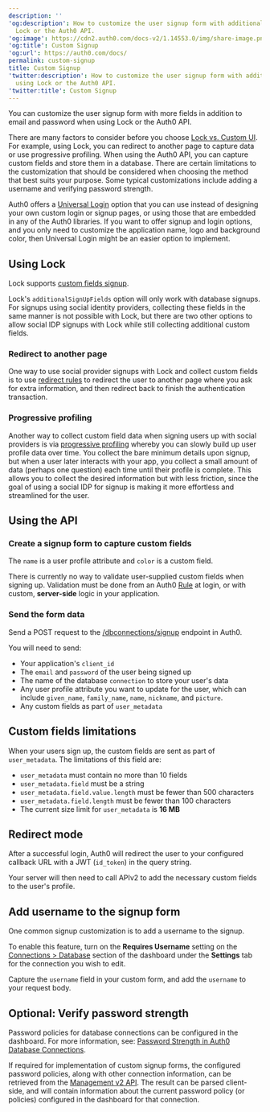 ---
description: ''
'og:description': How to customize the user signup form with additional fields using
  Lock or the Auth0 API.
'og:image': https://cdn2.auth0.com/docs-v2/1.14553.0/img/share-image.png
'og:title': Custom Signup
'og:url': https://auth0.com/docs/
permalink: custom-signup
title: Custom Signup
'twitter:description': How to customize the user signup form with additional fields
  using Lock or the Auth0 API.
'twitter:title': Custom Signup
---
You can customize the user signup form with more fields in addition to email and password when using Lock or the Auth0 API.

There are many factors to consider before you choose [Lock vs. Custom UI](/docs/customize/login-pages/classic-login/customize-with-lock-sdk). For example, using Lock, you can redirect to another page to capture data or use progressive profiling. When using the Auth0 API, you can capture custom fields and store them in a database. There are certain limitations to the customization that should be considered when choosing the method that best suits your purpose. Some typical customizations include adding a username and verifying password strength.

<Card title="Universal Login recommended">

Auth0 offers a [Universal Login](/docs/authenticate/login/auth0-universal-login) option that you can use instead of designing your own custom login or signup pages, or using those that are embedded in any of the Auth0 libraries. If you want to offer signup and login options, and you only need to customize the application name, logo and background color, then Universal Login might be an easier option to implement.

</Card>

## Using Lock

Lock supports [custom fields signup](/docs/libraries/lock/lock-configuration).

Lock's `additionalSignUpFields` option will only work with database signups. For signups using social <Tooltip tip="Identity Provider (IdP): Service that stores and manages digital identities." cta="View Glossary" href="/docs/glossary?term=identity+providers">identity providers</Tooltip>, collecting these fields in the same manner is not possible with Lock, but there are two other options to allow social IDP signups with Lock while still collecting additional custom fields.

### Redirect to another page

One way to use social provider signups with Lock and collect custom fields is to use [redirect rules](/docs/customize/rules/redirect-users) to redirect the user to another page where you ask for extra information, and then redirect back to finish the authentication transaction.

### Progressive profiling

Another way to collect custom field data when signing users up with social providers is via [progressive profiling](/docs/manage-users/user-accounts/user-profiles/progressive-profiling) whereby you can slowly build up user profile data over time. You collect the bare minimum details upon signup, but when a user later interacts with your app, you collect a small amount of data (perhaps one question) each time until their profile is complete. This allows you to collect the desired information but with less friction, since the goal of using a social IDP for signup is making it more effortless and streamlined for the user.

## Using the API

### Create a signup form to capture custom fields

The `name` is a user profile attribute and `color` is a custom field.

There is currently no way to validate user-supplied custom fields when signing up. Validation must be done from an Auth0 [Rule](/docs/customize/rules) at login, or with custom, **server-side** logic in your application.

### Send the form data

Send a POST request to the [/dbconnections/signup](https://auth0.com/docs/api/authentication/reference#signup) endpoint in Auth0.

You will need to send:

* Your application's `client_id`
* The `email` and `password` of the user being signed up
* The name of the database `connection` to store your user's data
* Any user profile attribute you want to update for the user, which can include `given_name`, `family_name`, `name`, `nickname`, and `picture`.
* Any custom fields as part of `user_metadata`

## Custom fields limitations

When your users sign up, the custom fields are sent as part of `user_metadata`. The limitations of this field are:

* `user_metadata` must contain no more than 10 fields
* `user_metadata.field` must be a string
* `user_metadata.field.value.length` must be fewer than 500 characters
* `user_metadata.field.length` must be fewer than 100 characters
* The current size limit for `user_metadata` is **16 MB**

## Redirect mode

After a successful login, Auth0 will redirect the user to your configured callback URL with a <Tooltip tip="JSON Web Token (JWT): Standard ID Token format (and often Access Token format) used to represent claims securely between two parties." cta="View Glossary" href="/docs/glossary?term=JWT">JWT</Tooltip> (`id_token`) in the query string.

Your server will then need to call APIv2 to add the necessary custom fields to the user's profile.

## Add username to the signup form

One common signup customization is to add a username to the signup.

To enable this feature, turn on the **Requires Username** setting on the [Connections > Database](https://manage.auth0.com/#/connections/database/) section of the dashboard under the **Settings** tab for the connection you wish to edit.

Capture the `username` field in your custom form, and add the `username` to your request body.

## Optional: Verify password strength

Password policies for database connections can be configured in the dashboard. For more information, see: [Password Strength in Auth0 Database Connections](/docs/authenticate/database-connections/password-strength).

If required for implementation of custom signup forms, the configured password policies, along with other connection information, can be retrieved from the [Management v2 API](https://auth0.com/docs/api/management/v2#!/Connections/get_connections_by_id). The result can be parsed client-side, and will contain information about the current password policy (or policies) configured in the dashboard for that connection.